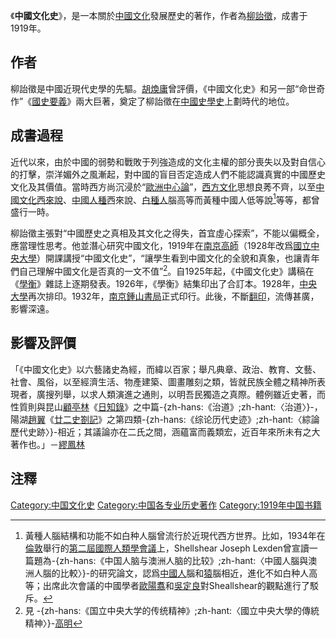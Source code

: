 {{refimprove|time=2019-02-28T14:21:31+00:00}}
《'''中國文化史'''》，是一本關於[[中國文化|中國文化]]發展歷史的著作，作者為[[柳詒徵|柳詒徵]]，成書于1919年。

== 作者 ==
柳詒徵是中國近現代史學的先驅。[[胡煥庸|胡煥庸]]曾評價，《中國文化史》和另一部“命世奇作”《[[國史要義|國史要義]]》兩大巨著，奠定了柳詒徵在[[中國史學史|中國史學史]]上劃時代的地位。

==成書過程==
近代以來，由於中國的弱勢和戰敗于列強造成的文化主權的部分喪失以及對自信心的打擊，崇洋媚外之風漸起，對中國的盲目否定造成人們不能認識真實的中國歷史文化及其價值。當時西方尚沉浸於“[[歐洲中心論|歐洲中心論]]”，[[西方文化|西方文化]]思想良莠不齊，以至[[中國文化西來說|中國文化西來說]]、[[黃種人|中國人種]]西來說、[[白種人|白種人]]腦高等而黃種中國人低等說<ref>黃種人腦結構和功能不如白种人腦曾流行於近現代西方世界。比如，1934年在[[倫敦|倫敦]]舉行的[[第二屆國際人類學會議|第二屆國際人類學會議]]上，Shellshear Joseph Lexden曾宣讀一篇題為-{zh-hans:《中国人脑与澳洲人脑的比较》;zh-hant:〈中國人腦與澳洲人腦的比較〉}-的研究論文，認爲[[中國人|中國人]]腦和[[猿|猿]]腦相近，進化不如白种人高等；出席此次會議的中國學者[[歐陽翥|歐陽翥]]和[[吳定良|吳定良]]對Sheallshear的觀點進行了駁斥。</ref>等等，都曾盛行一時。

柳詒徵主張對“中國歷史之真相及其文化之得失，首宜虛心探索”，不能以偏概全，應當理性思考。他並潛心研究中國文化，1919年在[[南京高師|南京高師]]（1928年改爲[[國立中央大學|國立中央大學]]）開課講授“中國文化史”，“讓學生看到中國文化的全貌和真象，也讓青年們自己理解中國文化是否真的一文不值”<ref>見 -{zh-hans:《国立中央大学的传统精神》;zh-hant:〈國立中央大學的傳統精神〉}-[[高明_(學者)|高明]]</ref>。自1925年起，《中國文化史》講稿在《[[學衡|學衡]]》雜誌上逐期發表。1926年，《學衡》結集印出了合訂本。1928年，[[國立中央大學|中央大學]]再次排印。1932年，[[南京|南京]][[鍾山書局|鍾山書局]]正式印行。此後，不斷[[翻印|翻印]]，流傳甚廣，影響深遠。

== 影響及評價 ==
「《中國文化史》以六藝諸史為經，而緯以百家；舉凡典章、政治、教育、文藝、社會、風俗，以至經濟生活、物產建築、圖畫雕刻之類，皆就民族全體之精神所表現者，廣搜列舉，以求人類演進之通則，以明吾民獨造之真際。體例雖近史著，而性質則與昆山[[顧炎武|顧亭林]]《[[日知錄|日知錄]]》之中篇-{zh-hans:《治道》;zh-hant:〈治道〉}-，陽湖[[趙翼|趙翼]]《[[廿二史劄記|廿二史劄記]]》之第四類-{zh-hans:《综论历代史迹》;zh-hant:〈綜論歷代史跡〉}-相近；其議論亦在二氏之間，涵蘊富而義類宏，近百年來所未有之大著作也。」－[[繆鳳林|繆鳳林]]

== 注釋 ==
{{Reflist|2}}

[[Category:中国文化史|Category:中国文化史]]
[[Category:中国各专业历史著作|Category:中国各专业历史著作]]
[[Category:1919年中国书籍|Category:1919年中国书籍]]